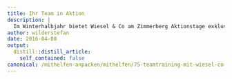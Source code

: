 ```yaml
---
title: Ihr Team in Aktion
description: |
  Im Winterhalbjahr bietet Wiesel & Co am Zimmerberg Aktionstage exklusiv für Teams an.  Für Gruppen (z.B. Mitarbeiter von Unternehmen), die Ihre Gemeinschaft einmal anders erleben möchten, bietet die tatkräftige Lebensraumaufwertung im Bezirk Horgen eine ideale Gelegenheit. Wir gehen auf Ihre Bedürfnisse ein und finden für Ihr Team den geeigneten Aktionsort. Erfahren sie hier mehr, welche Gründe für das Angebot von Wiesel & Co am Zimmerberg sprechen. 
author: wilderstefan
date: 2016-04-08
output:
  distill::distill_article:
    self_contained: false
canonical: /mithelfen-anpacken/mithelfen/75-teamtraining-mit-wiesel-co-am-zimmerberg-2
---
```





<!--http://wieselundco.ch/mithelfen-anpacken/mithelfen/75-teamtraining-mit-wiesel-co-am-zimmerberg-2-->
